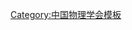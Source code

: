 {{Navbox
| name   = 中国物理学会第十届理事会
| title  = [[中国物理学会]]第十届理事会
| above  = 2011年9月－2015年9月
| bodyclass = hlist
| group1 = 理事长
| list1  = [[詹文龙]]
| group2 = 副理事长
| list2  = 
* [[王玉鹏]]
* [[王恩哥]]
* [[朱少平]]
* [[朱邦芬]]
* [[张闯|张　闯]]
| group3 = 秘书长
| list3  = [[王玉鹏]]（兼）
| group4 = 常务理事
| list4  = 
* [[王牧 (物理学家)|王　牧]]
* [[王玉鹏]]
* [[王恩哥]]
* [[叶沿林]]
* [[龙桂鲁]]
* [[刘长铭]]
* [[吕力|吕　力]]
* [[孙秀冬]]
* [[朱星|朱　星]]
* [[朱少平]]
* [[朱邦芬]]
* [[张闯|张　闯]]
* [[张泽 (材料学家)|张　泽]]
* [[张守著]]
* [[杨国桢]]
* [[沈文庆]]
* [[陈和生]]
* [[季向东]]
* [[欧阳钟灿]]
* [[金奎娟]]
* [[金晓峰 (1962年)|金晓峰]]
* [[胡岗|胡　岗]]
* [[赵志祥]]
* [[郭光灿]]
* [[崔田|崔　田]]
* [[梁作堂]]
* [[隋曼龄]]
* [[龚旗煌]]
* [[鲁公儒]]
* [[詹文龙]]
* [[薛其坤]]
| group5 = 理事
| list5  = 
* [[马红孺]]
* [[方前锋]]
* [[王牧 (物理学家)|王　牧]]
* [[王铮 (教育家)|王　铮]]
* [[王玉鹏]]
* [[王恩哥]]
* [[王新强 (1964年)|王新强]]
* [[王慧田]]
* [[王燕昌]]
* [[令狐荣锋]]
* [[叶沿林]]
* [[田光善]]
* [[申德振]]
* [[白晋涛]]
* [[龙桂鲁]]
* [[任巍|任　巍]]
* [[刘杰|刘　杰]]
* [[刘三秋]]
* [[刘长铭]]
* [[刘尚合]]
* [[刘金海]]
* [[吕力|吕　力]]
* [[孙秀冬]]
* [[朱星|朱　星]]
* [[朱少平]]
* [[朱邦芬]]
* [[许宁生]]
* [[邢定钰]]
* [[吴强|吴　强]]
* [[吴小山]]
* [[吴令安]]
* [[吴岳良]]
* [[吴念乐]]
* [[宋菲君]]
* [[张力|张　力]]
* [[张闯|张　闯]]
* [[张泽 (材料学家)|张　泽]]
* [[张天才]]
* [[张守著]]
* [[李定|李　定]]
* [[李玉晓]]
* [[李金英]]
* [[李家明]]
* [[杜安|杜　安]]
* [[杨国桢]]
* [[沈文庆]]
* [[沈文忠]]
* [[沈保根]]
* [[肖国青]]
* [[陆埮|{{Box|陆　埮}}]]
* [[陈忠|陈　忠]]
* [[陈小龙]]
* [[陈和生]]
* [[陈金灿]]
* [[冼鼎昌]]
* [[单增罗布]]
* [[周先意]]
* [[周怀营]]
* [[季向东]]
* [[欧阳钟灿]]
* [[罗俊|罗　俊]]
* [[郑厚植]]
* [[金奎娟]]
* [[金晓峰 (1962年)|金晓峰]]
* [[宣丽|宣　丽]]
* [[祝世宁]]
* [[胡岗|胡　岗]]
* [[胡林|胡　林]]
* [[赵红卫]]
* [[赵志祥]]
* [[赵德先]]
* [[钟建新]]
* [[钟夏平]]
* [[唐挈|唐　挈]]
* [[夏海鸿]]
* [[班士良]]
* [[郭光灿]]
* [[顾牡|顾　牡]]
* [[崔田|崔　田]]
* [[常爱民]]
* [[梁作堂]]
* [[隋曼龄]]
* [[黄国雄]]
* [[龚建|龚　建]]
* [[龚敏|龚　敏]]
* [[龚林泉]]
* [[龚旗煌]]
* [[傅军|傅　军]]
* [[傅广生]]
* [[彭茹雯]]
* [[韩圣浩]]
* [[鲁公儒]]
* [[蒲钔|蒲　钔]]
* [[詹文山]]
* [[詹文龙]]
* [[詹明生]]
* [[雷增光]]
* [[鲍世宁]]
* [[薛其坤]]
| group6 = 
| list6  = 
| below  = 标注：{{Box|任内逝世}}
}}<noinclude>
{{collapsible option}}
[[Category:中国物理学会模板]]
</noinclude>